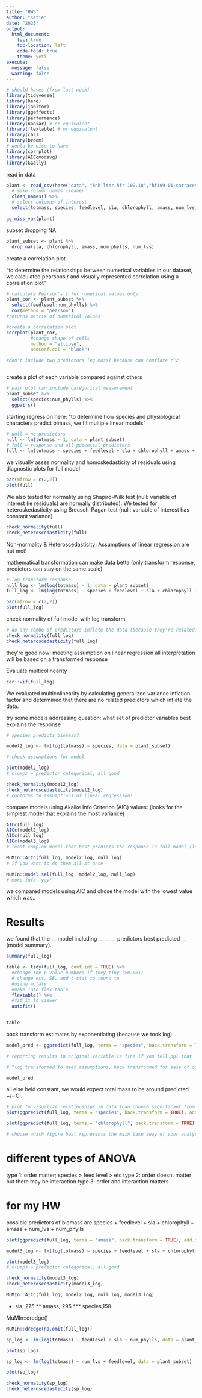```yaml
---
title: "HW5"
author: "Katie"
date: "2023"
output:
  html_document:
    toc: true
    toc-location: left
    code-fold: true
    theme: yeti
execute:
  message: false
  warning: false
---
```


```r
# should haves (from last week)
library(tidyverse)
library(here)
library(janitor)
library(ggeffects)
library(performance)
library(naniar) # or equivalent
library(flextable) # or equivalent
library(car)
library(broom)
# would be nice to have
library(corrplot)
library(AICcmodavg)
library(GGally)
```

read in data
```r
plant <- read_csv(here("data", "knb-lter-hfr.109.18","hf109-01-sarracenia.csv")) %>% 
  # make column names cleaner
  clean_names() %>% 
  # select columns of interest 
  select(totmass, species, feedlevel, sla, chlorophyll, amass, num_lvs, num_phylls)

```

```r
gg_miss_var(plant)
```

subset dropping NA
```r
plant_subset <- plant %>% 
  drop_na(sla, chlorophyll, amass, num_phylls, num_lvs)
```

create a correlation plot

"to determine the relationships between numerical variables in our dataset, we calculated pearsons r and visually represented correlation using a correlation plot"
```r
# calculate Pearson's r for numerical values only
plant_cor <- plant_subset %>% 
  select(feedlevel:num_phylls) %>% 
  cor(method = "pearson")
#returns matrix of numerical values

#create a correlation plot 
corrplot(plant_cor,
         #change shape of cells 
         method = "ellipse",
         addCoef.col = "black")

#don't include two predictors (eg mass) because can conflate r^2



```

create a plot of each variable compared against others
```r
# pair plot can include categorical measurement
plant_subset %>% 
  select(species:num_phylls) %>% 
  ggpairs()
```

starting regression here:
"to determine how species and physiological characters predict bimass, we fit multiple linear models"
```r
# null = no predictors
null <- lm(totmass ~ 1, data = plant_subset)
# full = response and all potential predictors 
full <- lm(totmass ~ species + feedlevel + sla + chlorophyll + amass + num_lvs + num_phylls, data = plant_subset)
```

we visually asses normality and homoskedasticity of residuals using diagnostic plots for full model 
```r
par(mfrow = c(2,2))
plot(full)
```

We also tested for normality using Shapiro-Wilk test (null: variable of interest (ie residuals) are normally distributed). 
We tested for heteroskedasticity using Breusch-Pagan test (null: variable of interest has constant variance)
```r
check_normality(full)
check_heteroscedasticity(full)
```
Non-normality & Heteroscedasticity;
Assumptions of linear regression are not met!

mathematical transformation can make data betta
(only transform response, predictors can stay on the same scale)
```r
# log transform response
null_log <- lm(log(totmass) ~ 1, data = plant_subset)
full_log <- lm(log(totmass) ~ species + feedlevel + sla + chlorophyll + amass + num_lvs + num_phylls, data = plant_subset)

par(mfrow = c(2,2))
plot(full_log)
```


check normality of full model with log transform
```r
# do any combo of predictors inflate the data (because they're related)
check_normality(full_log)
check_heteroscedasticity(full_log)
```


they're good now! meeting assumption on linear regression
all interpretation will be based on a transformed response 


Evaluate multicolinearity
```r
car::vif(full_log)
```
We evaluated multicolinearity by calculating generalized variance inflation factor and determined that there are no related predictors which inflate the data.

try some models 
addressing question: what set of predictor variables best explains the response

```r
# species predicts biomass?

model2_log <- lm(log(totmass) ~ species, data = plant_subset)
```

```r
# check assumptions for model 

plot(model2_log)
# clumps = predictor categorical, all good

check_normality(model2_log)
check_heteroscedasticity(model2_log)
# conforms to assumptions of linear regression!
```

compare models using Akaike Info Criterion (AIC) values:
(looks for the simplest model that explains the most variance)
```r
AICc(full_log)
AICc(model2_log)    
AICc(null_log)
AICc(model3_log)
# least complex model that best predicts the response is full model (lowest value)
```

```r
MuMIn::AICc(full_log, model2_log, null_log)
# if you want to do them all at once 

MuMIn::model.sel(full_log, model2_log, null_log)
# more info, yay!
```

we compared models using AIC and chose the model with the lowest value which was..


# Results 

we found that the __ model including __ __ __ predictors best predicted __ (model summary). 

```r
summary(full_log)

```

```r
table <- tidy(full_log, conf.int = TRUE) %>% 
  #change the p-value numbers if they tiny (>0.001)
  # change est, SE, and t-stat to round to 
  #using mutate
  #make into flex table 
  flextable() %>% 
  #fit it to viewer
  autofit()
  

table
```

back transform estimates by exponentiating (because we took log)
```r
model_pred <- ggpredict(full_log, terms = "species", back.transform = TRUE)

# reporting results in original variable is fine if you tell ppl that 

# "log transformed to meet assumptions, back transformed for ease of communication of results"
```

```r
model_pred
```

all else held constant, we would expect total mass to be around predicted +/- CI. 

```r
# plot to visualize relationships in data (can choose significant from summary(full_log))
plot(ggpredict(full_log, terms = "species", back.transform = TRUE), add.data = TRUE)

plot(ggpredict(full_log, terms = "chlorophyll", back.transform = TRUE), add.data = TRUE)

# choose which figure best represents the main take away of your analysis
```


# different types of ANOVA 

type 1: order matter; species > feed level > etc
type 2: order doesnt matter but there may be interaction
type 3: order and interaction matters




# for my HW
possible predictors of biomass are
species + feedlevel + sla + chlorophyll + amass + num_lvs + num_phylls

```r
plot(ggpredict(full_log, terms = "amass", back.transform = TRUE), add.data = TRUE)
```

```r
model3_log <- lm(log(totmass) ~ species + feedlevel + sla + chlorophyll + num_lvs + num_phylls, data = plant_subset)

plot(model3_log)
# clumps = predictor categorical, all good

```

```r
check_normality(model3_log)
check_heteroscedasticity(model3_log)
```

```r
MuMIn::AICc(full_log, model2_log, null_log, model3_log)
```

* sla, 275
** amass, 295
*** species,158

MuMIn::dredge()
```r
MuMIn::dredge(na.omit(full_log))
```


```r
sp_log <- lm(log(totmass) ~ feedlevel + sla + num_phylls, data = plant_subset)

plot(sp_log)
```

```r
sp_log <- lm(log(totmass) ~ num_lvs + feedlevel, data = plant_subset)

plot(sp_log)
```


```r
check_normality(sp_log)
check_heteroscedasticity(sp_log)
```
